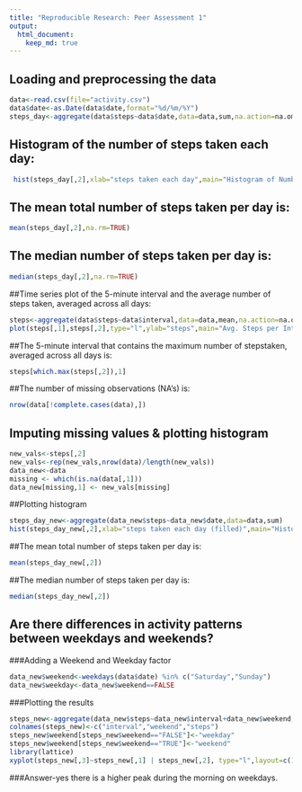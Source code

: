 ```yaml
---
title: "Reproducible Research: Peer Assessment 1"
output: 
  html_document:
    keep_md: true
---
```



## Loading and preprocessing the data
```r
data<-read.csv(file="activity.csv")
data$date<-as.Date(data$date,format="%d/%m/%Y")
steps_day<-aggregate(data$steps~data$date,data=data,sum,na.action=na.omit)
```

## Histogram of the number of steps taken each day:
```r
 hist(steps_day[,2],xlab="steps taken each day",main="Histogram of Number of Steps")
```


## The mean total number of steps taken per day is:
```r
mean(steps_day[,2],na.rm=TRUE)
```
## The median number of steps taken per day is:
```r
median(steps_day[,2],na.rm=TRUE)
```

##Time series plot of the 5-minute interval and the average number of steps taken, averaged across all days:
```r
steps<-aggregate(data$steps~data$interval,data=data,mean,na.action=na.omit)
plot(steps[,1],steps[,2],type="l",ylab="steps",main="Avg. Steps per Interval",xlab="interval")
```

##The 5-minute interval that contains the maximum number of stepstaken, averaged across all days is:
```r
steps[which.max(steps[,2]),1]
```

##The number of missing observations (NA's) is:
```r
nrow(data[!complete.cases(data),])
```

## Imputing missing values & plotting histogram
```r
new_vals<-steps[,2]
new_vals<-rep(new_vals,nrow(data)/length(new_vals))
data_new<-data
missing <- which(is.na(data[,1]))
data_new[missing,1] <- new_vals[missing]

```

##Plotting histogram
```r
steps_day_new<-aggregate(data_new$steps~data_new$date,data=data,sum)
hist(steps_day_new[,2],xlab="steps taken each day (filled)",main="Histogram of Number of Steps")
```

##The mean total number of steps taken per day is:
```r
mean(steps_day_new[,2])
```

##The median number of steps taken per day is:
```r
median(steps_day_new[,2])
```

## Are there differences in activity patterns between weekdays and weekends?
###Adding a Weekend and Weekday factor
```r
data_new$weekend<-weekdays(data$date) %in% c("Saturday","Sunday")
data_new$weekday<-data_new$weekend==FALSE
```

###Plotting the results
```r
steps_new<-aggregate(data_new$steps~data_new$interval+data_new$weekend,data=data_new,mean)
colnames(steps_new)<-c("interval","weekend","steps")
steps_new$weekend[steps_new$weekend=="FALSE"]<-"weekday"
steps_new$weekend[steps_new$weekend=="TRUE"]<-"weekend"
library(lattice)
xyplot(steps_new[,3]~steps_new[,1] | steps_new[,2], type="l",layout=c(1,2),xlab="interval",ylab="Number of steps")
```

###Answer-yes there is a higher peak during the morning on weekdays.

